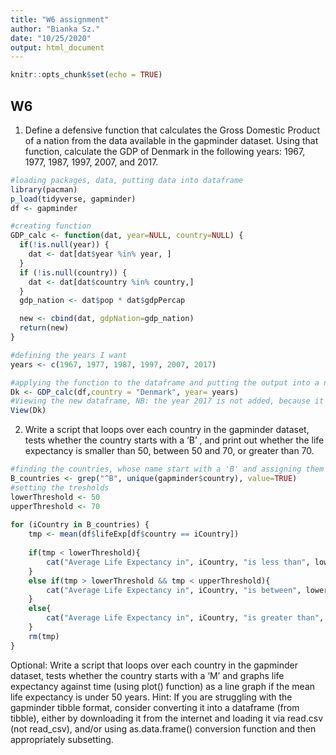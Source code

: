 ---
title: "W6 assignment"
author: "Bianka Sz."
date: "10/25/2020"
output: html_document
---

```{r setup, include=FALSE}
knitr::opts_chunk$set(echo = TRUE)
```

## W6 
1. Define a defensive function that calculates the Gross Domestic Product of a nation from the data available in the gapminder dataset. Using that function, calculate the GDP of Denmark in the following years: 1967, 1977, 1987, 1997, 2007, and 2017.

```{r }
#loading packages, data, putting data into dataframe
library(pacman)
p_load(tidyverse, gapminder)
df <- gapminder

#creating function
GDP_calc <- function(dat, year=NULL, country=NULL) {
  if(!is.null(year)) {
    dat <- dat[dat$year %in% year, ]
  }
  if (!is.null(country)) {
    dat <- dat[dat$country %in% country,]
  }
  gdp_nation <- dat$pop * dat$gdpPercap

  new <- cbind(dat, gdpNation=gdp_nation)
  return(new)
}

#defining the years I want
years <- c(1967, 1977, 1987, 1997, 2007, 2017)

#applying the function to the dataframe and putting the output into a new dataframe
Dk <- GDP_calc(df,country = "Denmark", year= years)
#Viewing the new dataframe, NB: the year 2017 is not added, because it was not included in the original dataframe
View(Dk)
```

2. Write a script that loops over each country in the gapminder dataset, tests whether the country starts with a ‘B’ , and print out whether the life expectancy is smaller than 50, between 50 and 70, or greater than 70.
```{r }
#finding the countries, whose name start with a 'B' and assigning them into a list
B_countries <- grep("^B", unique(gapminder$country), value=TRUE)
#setting the tresholds
lowerThreshold <- 50
upperThreshold <- 70
 
for (iCountry in B_countries) {
    tmp <- mean(df$lifeExp[df$country == iCountry])
    
    if(tmp < lowerThreshold){
        cat("Average Life Expectancy in", iCountry, "is less than", lowerThreshold, "\n")
    }
    else if(tmp > lowerThreshold && tmp < upperThreshold){
        cat("Average Life Expectancy in", iCountry, "is between", lowerThreshold, "and", upperThreshold, "\n")
    }
    else{
        cat("Average Life Expectancy in", iCountry, "is greater than", upperThreshold, "\n")
    }
    rm(tmp)
}
```
Optional: Write a script that loops over each country in the gapminder dataset, tests whether the country starts with a ‘M’ and graphs life expectancy against time (using plot() function) as a line graph if the mean life expectancy is under 50 years.
Hint: If you are struggling with the gapminder tibble format, consider converting it into a dataframe (from tibble), either by downloading it from the internet and loading it via read.csv (not read_csv), and/or using as.data.frame() conversion function and then appropriately subsetting.
